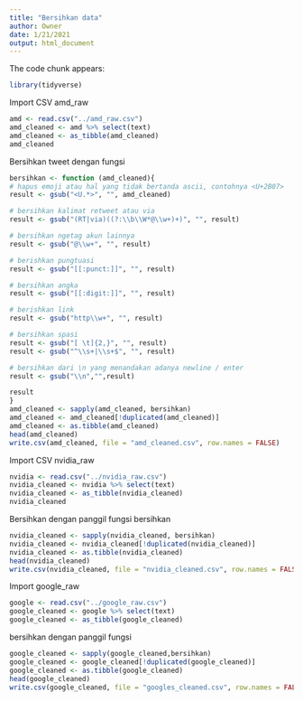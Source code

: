 ```yaml
---
title: "Bersihkan data"
author: Owner
date: 1/21/2021
output: html_document
---
```


The code chunk appears:
```r
library(tidyverse)
```

Import CSV amd_raw
```r
amd <- read.csv("../amd_raw.csv")
amd_cleaned <- amd %>% select(text)
amd_cleaned <- as_tibble(amd_cleaned)
amd_cleaned
```

Bersihkan tweet dengan fungsi
```r
bersihkan <- function (amd_cleaned){
# hapus emoji atau hal yang tidak bertanda ascii, contohnya <U+2B07>
result <- gsub("<U.*>", "", amd_cleaned)

# bersihkan kalimat retweet atau via
result <- gsub("(RT|via)((?:\\b\\W*@\\w+)+)", "", result)

# bersihkan ngetag akun lainnya
result <- gsub("@\\w+", "", result)

# berishkan pungtuasi
result <- gsub("[[:punct:]]", "", result)

# bersihkan angka
result <- gsub("[[:digit:]]", "", result)

# berishkan link
result <- gsub("http\\w+", "", result)

# bersihkan spasi
result <- gsub("[ \t]{2,}", "", result)
result <- gsub("^\\s+|\\s+$", "", result)

# bersihkan dari \n yang menandakan adanya newline / enter
result <- gsub("\\n","",result)

result
}
amd_cleaned <- sapply(amd_cleaned, bersihkan)
amd_cleaned <- amd_cleaned[!duplicated(amd_cleaned)]
amd_cleaned <- as.tibble(amd_cleaned)
head(amd_cleaned)
write.csv(amd_cleaned, file = "amd_cleaned.csv", row.names = FALSE)
```

Import CSV nvidia_raw
```r
nvidia <- read.csv("../nvidia_raw.csv")
nvidia_cleaned <- nvidia %>% select(text)
nvidia_cleaned <- as_tibble(nvidia_cleaned)
nvidia_cleaned
```

Bersihkan dengan panggil fungsi bersihkan
```r
nvidia_cleaned <- sapply(nvidia_cleaned, bersihkan)
nvidia_cleaned <- nvidia_cleaned[!duplicated(nvidia_cleaned)]
nvidia_cleaned <- as.tibble(nvidia_cleaned)
head(nvidia_cleaned)
write.csv(nvidia_cleaned, file = "nvidia_cleaned.csv", row.names = FALSE)
```
Import google_raw
```r
google <- read.csv("../google_raw.csv")
google_cleaned <- google %>% select(text)
google_cleaned <- as_tibble(google_cleaned)
```

bersihkan dengan panggil fungsi
```r
google_cleaned <- sapply(google_cleaned,bersihkan)
google_cleaned <- google_cleaned[!duplicated(google_cleaned)]
google_cleaned <- as.tibble(google_cleaned)
head(google_cleaned)
write.csv(google_cleaned, file = "googles_cleaned.csv", row.names = FALSE)
```
